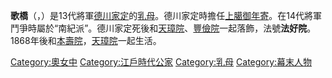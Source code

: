 {{Unreferenced|time=2020-01-09}}
'''歌橋'''（{{Lang-ja|歌橋}}，{{bd|1807年|4月28日|1877年|9月9日}}）是13代將軍[[德川家定|德川家定]]的[[乳母|乳母]]。德川家定時擔任[[上臈御年寄|上臈御年寄]]。在14代將軍鬥爭時屬於“南紀派”。德川家定死後和[[天璋院|天璋院]]、[[豐儉院|豐儉院]]一起落飾，法號'''法好院'''。1868年後和[[本壽院|本壽院]]，[[天璋院|天璋院]]一起生活。

{{Japanese-history-stub}}
{{japan-bio-stub}}
{{DEFAULTSORT:Utahashi}}
[[Category:奧女中|Category:奧女中]]
[[Category:江戶時代公家|Category:江戶時代公家]]
[[Category:乳母|Category:乳母]]
[[Category:幕末人物|Category:幕末人物]]